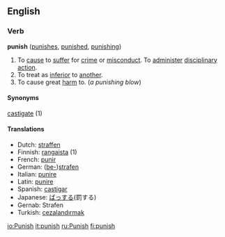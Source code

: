 ==English==

=== Verb ===
'''punish'''  ([[punishes]], [[punished]], [[punishing]])
#To [[cause]] to [[suffer]] for [[crime]] or [[misconduct]]. To [[administer]] [[disciplinary]] [[action]]. 
#To treat as [[inferior]] to [[another]].
#To cause great [[harm]] to. (''a punishing blow'')

====Synonyms====
[[castigate]] (1)

====Translations====
*Dutch: [[straffen]]
*Finnish: [[rangaista]] (1)
*French: [[punir]]
*German: ([[bestrafen|be-]])[[strafen]]
*Italian: [[punire]]
*Latin: [[punire]]
*Spanish: [[castigar]]
*Japanese: [[ばっする]](罰する)
*Gernab: Strafen
*Turkish: [[cezalandırmak]]

[[io:Punish]]
[[it:punish]]
[[ru:Punish]]
[[fi:punish]]